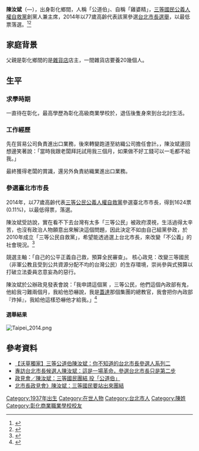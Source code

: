 {{Infobox_officeholder
| name = 陳汝斌
| image name = 
| image width = 
| now = 中華民國（臺灣）政治人士
| period =
| sex = 男
| Native place = [[中華民國|中華民國]]
| nationality = {{ROC}}
| date of birth = {{Birth date and age|1937|9|2}}
| place of birth = {{TWN-JPN}}[[台中州|台中州]][[臺中市_(州轄市)|台中市]]
| party = <small>[[File:Grey_3_strokes.png|20px]][[三等國民公義人權自救黨|三等國民公義人權自救黨]]</small>
| educate = 
*[[國立彰化高級商業職業學校|台灣省立彰化商業職業學校]]
| past =
*[[三等國民公義人權自救黨|三等國民公義人權自救黨]]主席
}}

'''陳汝斌'''（{{Birth date|1937|9|2}}—），出身彰化鄉間，人稱「公道伯」、自稱「雞婆精」，[[三等國民公義人權自救黨|三等國民公義人權自救黨]]創黨人兼主席，2014年以77歲高齡代表該黨參選[[2014年中華民國直轄市長及縣市長選舉|台北市長選舉]]，以最低票落選。<ref>{{Cite web |url=https://www.youtube.com/watch?v=tlRJfq2Gyn0#t=20 |title=民視新聞 |access-date=2014-09-13 |archive-date=2016-04-01 |archive-url=https://web.archive.org/web/20160401235748/https://www.youtube.com/watch?v=tlRJfq2Gyn0#t=20 |dead-url=no }}</ref><ref>{{Cite web |url=http://udn.com/NEWS/BREAKINGNEWS/BREAKINGNEWS1/8974447.shtml |title=【沃草】三等公道伯陳汝斌參選北市長 |access-date=2014-10-18 |archive-date=2014-10-30 |archive-url=https://web.archive.org/web/20141030104230/http://udn.com/NEWS/BREAKINGNEWS/BREAKINGNEWS1/8974447.shtml |dead-url=no }}</ref>

==家庭背景==
父親是彰化鄉間的是[[雜貨店|雜貨店]]店主，一間雜貨店要養20幾個人。

==生平==
===求學時期===
一直待在彰化，最高學歷為彰化高級商業學校於，退伍後隻身來到台北討生活。
===工作經歷===
先在貿易公司負責進出口業務，後來轉變跑道至紡織公司擔任會計。，陳汝斌邊回想邊笑著說：「當時我跟老闆拜託試用我三個月，如果做不好工錢可以一毛都不給我。」

最終獲得老闆的賞識，還另外負責紡織業進出口業務。
===參選臺北市市長===
{{main|2014年中華民國直轄市長及縣市長選舉}}
2014年，以77歲高齡代表[[三等公民公義人權自救黨|三等公民公義人權自救黨]]參選臺北市市長，得到1624票(0.11%)，以最低得票，落選。

陳汝斌受訪說，實在看不下去台灣有太多「三等公民」被政府漠視，生活過得太辛苦，也沒有政治人物願意出來解決這個問題，因此決定不如由自己組黨參政，於2010年成立「三等公民自救黨」，希望能透過選上台北市長，來改變「不公義」的社會現況。<ref>{{cite news|url=http://www.appledaily.com.tw/realtimenews/article/new/20141002/480675/|title=【沃草獨家】三等公道伯陳汝斌：你不知道的台北市長參選人|accessdate=2014-12-08|archive-date=2016-03-04|archive-url=https://web.archive.org/web/20160304204437/http://www.appledaily.com.tw/realtimenews/article/new/20141002/480675/|dead-url=no}}</ref>

競選主軸：「自己的公平正義自己救，預算全民審查」。
核心政見：改變三等國民（非軍公教且受到公共資源分配不均的台灣公民）的生存環境，崇尚參與式預算以打破立法委員恣意妄為的惡行。

陳汝斌於公辦政見發表會說：「我申請這個黨 ，三等公民，他們這個內政部有鬼，他給我刁難兩個月，我給他恐嚇說，我是[[蓋達|蓋達]]那個集團的總教官，我會把你內政部『炸掉』，我給他這樣恐嚇他才給我。」<ref>{{cite video|url=https://www.youtube.com/watch?v=qgAxNUrVA7k|title=台北市長政見發表會第二場 精華：陳汝斌蓋達總教官|access-date=2014-12-10|archive-date=2020-02-20|archive-url=https://web.archive.org/web/20200220015857/https://www.youtube.com/watch?v=qgAxNUrVA7k|dead-url=no}}</ref>
==== 選舉結果 ====
[[File:Taipei_2014.png|thumb]]
{{2014年中華民國直轄市長選舉/臺北市}}

==參考資料==
{{reflist}}
*[http://www.appledaily.com.tw/realtimenews/article/politics/20141002/480675/%E3%80%90%E6%B2%83%E8%8D%89%E7%8D%A8%E5%AE%B6%E3%80%91%E4%B8%89%E7%AD%89%E5%85%AC%E9%81%93%E4%BC%AF%E9%99%B3%E6%B1%9D%E6%96%8C%EF%BC%9A%E4%BD%A0%E4%B8%8D%E7%9F%A5%E9%81%93%E7%9A%84%E5%8F%B0%E5%8C%97%E5%B8%82%E9%95%B7%E5%8F%83%E9%81%B8%E4%BA%BA%E7%B3%BB%E5%88%97%E4%BA%8C 【沃草獨家】三等公道伯陳汝斌：你不知道的台北市長參選人系列二] {{Wayback|url=http://www.appledaily.com.tw/realtimenews/article/politics/20141002/480675/%E3%80%90%E6%B2%83%E8%8D%89%E7%8D%A8%E5%AE%B6%E3%80%91%E4%B8%89%E7%AD%89%E5%85%AC%E9%81%93%E4%BC%AF%E9%99%B3%E6%B1%9D%E6%96%8C%EF%BC%9A%E4%BD%A0%E4%B8%8D%E7%9F%A5%E9%81%93%E7%9A%84%E5%8F%B0%E5%8C%97%E5%B8%82%E9%95%B7%E5%8F%83%E9%81%B8%E4%BA%BA%E7%B3%BB%E5%88%97%E4%BA%8C |date=20160304123522 }}
*[http://www.thenewslens.com/post/95387/ 專訪台北市長候選人陳汝斌：這是一場革命，參選台北市長只是第二步] {{Wayback|url=http://www.thenewslens.com/post/95387/ |date=20160304072925 }}
*[http://udn.com/NEWS/NATIONAL/NATS5/9094004.shtml 政見會／陳汝斌：三等國民團結 投「公道伯」] {{Wayback|url=http://udn.com/NEWS/NATIONAL/NATS5/9094004.shtml |date=20141205052231 }}
*[http://news.ltn.com.tw/news/politics/breakingnews/1167498 北市長政見會》陳汝斌：三等國民要站出來團結] {{Wayback|url=http://news.ltn.com.tw/news/politics/breakingnews/1167498 |date=20181130200413 }}
[[Category:1937年出生|Category:1937年出生]]
[[Category:在世人物|Category:在世人物]]
[[Category:台北市人|Category:台北市人]]
[[Category:陳姓|Category:陳姓]]
[[Category:彰化商業職業學校校友|Category:彰化商業職業學校校友]]